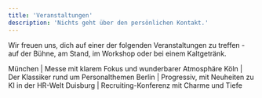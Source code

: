 ```yaml
---
title: 'Veranstaltungen'
description: 'Nichts geht über den persönlichen Kontakt.'
---
```


Wir freuen uns, dich auf einer der folgenden Veranstaltungen zu treffen - auf der Bühne, 
am Stand, im Workshop oder bei einem Kaltgetränk. 

<Card title="TalentPro 2025" img="https://talentpro.de/wp-content/uploads/social-talentpro.jpg">
  München | Messe mit klarem Fokus und wunderbarer Atmosphäre
</Card>

<Card title="Zukunft Personal Europe" img="https://www.haufe.de/image/zukunft-personal-europe-2023-605434-1.jpg?width=650&digest=NsFgFv3ccY3WlgZeZZU54xOM5zV2PFMQstbZuvZR_rQ%3D">
  Köln | Der Klassiker rund um Personalthemen
</Card>

<Card title="KI-X HR Convention" img="https://hr.ki-x.berlin/app/uploads/2025/03/KI-X25_conv_1200x630.jpg">
  Berlin | Progressiv, mit Neuheiten zu KI in der HR-Welt
</Card>

<Card title="Schicht im Schacht" img="https://i0.wp.com/schichtimschacht.info/wp-content/uploads/2024/01/1025_Schicht_im_Schacht_0274.jpg?fit=2120%2C1414&ssl=1">
  Duisburg | Recruiting-Konferenz mit Charme und Tiefe
</Card>
